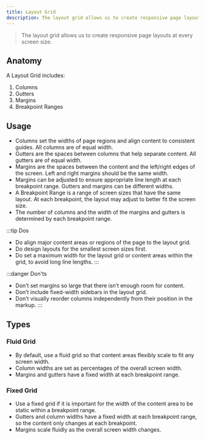 ```yaml
---
title: Layout Grid
description: The layout grid allows us to create responsive page layouts at every screen size.
---
```


> The layout grid allows us to create responsive page layouts at every screen size.

## Anatomy

A Layout Grid includes:

1. Columns
2. Gutters
3. Margins
4. Breakpoint Ranges

## Usage

- Columns set the widths of page regions and align content to consistent guides. All columns are of equal width.
- Gutters are the spaces between columns that help separate content. All gutters are of equal width.
- Margins are the spaces between the content and the left/right edges of the screen. Left and right margins should be the same width.
- Margins can be adjusted to ensure appropriate line length at each breakpoint range.
    Gutters and margins can be different widths.
- A Breakpoint Range is a range of screen sizes that have the same layout. At each breakpoint, the layout may adjust to better fit the screen size.
- The number of columns and the width of the margins and gutters is determined by each breakpoint range.

:::tip Dos
- Do align major content areas or regions of the page to the layout grid.
- Do design layouts for the smallest screen sizes first.
- Do set a maximum width for the layout grid or content areas within the grid, to avoid long line lengths.
:::

:::danger Don'ts
- Don’t set margins so large that there isn’t enough room for content.
- Don’t include fixed-width sidebars in the layout grid.
- Don’t visually reorder columns independently from their position in the markup.
:::

## Types

### Fluid Grid

- By default, use a fluid grid so that content areas flexibly scale to fit any screen width.
- Column widths are set as percentages of the overall screen width.
- Margins and gutters have a fixed width at each breakpoint range.

### Fixed Grid

- Use a fixed grid if it is important for the width of the content area to be static within a breakpoint range.
- Gutters and column widths have a fixed width at each breakpoint range, so the content only changes at each breakpoint.
- Margins scale fluidly as the overall screen width changes.
